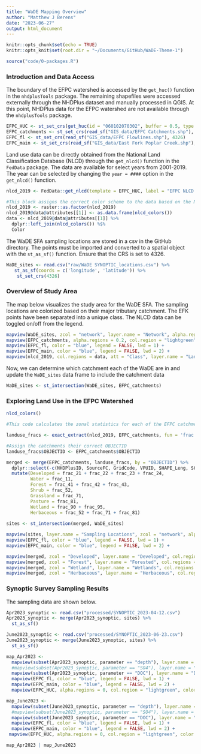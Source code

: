 ```yaml
---
title: "WaDE Mapping Overview"
author: "Matthew J Berens"
date: "2023-06-27"
output: html_document
---
```


```r
knitr::opts_chunk$set(echo = TRUE)
knitr::opts_knit$set(root.dir = "~/Documents/GitHub/WaDE-Theme-1")
```

```r
source("code/0-packages.R")
```

### Introduction and Data Access
The boundary of the EFPC watershed is accessed by the `get_huc()` function in the `nhdplusTools` package. The remaining shapefiles were accessed externally through the NHDPlus dataset and manually processed in QGIS. At this point, NHDPlus data for the EFPC watershed are not available through the `nhdplusTools` package.
```r
EFPC_HUC <- st_set_crs(get_huc(id = "060102070302", buffer = 0.5, type = "huc12"), 4326)
EFPC_catchments <- st_set_crs(read_sf("GIS_data/EFPC Catchments.shp"), 4326)
EFPC_fl <- st_set_crs(read_sf("GIS_data/EFPC Flowlines.shp"), 4326)
EFPC_main <- st_set_crs(read_sf("GIS_data/East Fork Poplar Creek.shp"), 4326)
```

Land use data can be directly obtained from the National Land Classification Database (NLCD) through the `get_nlcd()` function in the `FedData` package. The data are available for select years from 2001-2019. The year can be selected by changing the `year = ####` option in the `get_nlcd()` function.
```r
nlcd_2019 <- FedData::get_nlcd(template = EFPC_HUC, label = "EFPC NLCD 2019", year = 2019)
```


```r
#This block assigns the correct color scheme to the data based on the NLCD color legend.
nlcd_2019 <- raster::as.factor(nlcd_2019)
nlcd_2019@data@attributes[[1]] <- as.data.frame(nlcd_colors())
data <- nlcd_2019@data@attributes[[1]] %>%
  dplyr::left_join(nlcd_colors()) %$%
  Color
```

The WaDE SFA sampling locations are stored in a csv in the GitHub directory. The points must be imported and converted to a spatial object with the `st_as_sf()` function. Ensure that the CRS is set to 4326.
```r
WaDE_sites <- read.csv("raw/WaDE SYNOPTIC_locations.csv") %>%
   st_as_sf(coords = c('longitude', 'latitude')) %>%
    st_set_crs(4326)
```


### Overview of Study Area
The map below visualizes the study area for the WaDE SFA. The sampling locations are colorized based on their major tributary catchment. The EFK points have been separated into a unique class. The NLCD data can be toggled on/off from the legend.
```r
mapview(WaDE_sites, zcol = "network", layer.name = "Network", alpha.region = 1, label = "site_name", col.regions = RColorBrewer::brewer.pal(length(unique(WaDE_sites$network)), "Spectral")) +
mapview(EFPC_catchments, alpha.regions = 0.2, col.region = "lightgreen", color = "black", legend = FALSE, lwd=1) +
mapview(EFPC_fl, color = "blue", legend = FALSE, lwd = 1) +
mapview(EFPC_main, color = "blue", legend = FALSE, lwd = 2) +
mapview(nlcd_2019, col.regions = data, att = "Class", layer.name = "Landcover Class", label = FALSE, legend = TRUE, alpha = 0.5, hide = TRUE)

```


Now, we can determine which catchment each of the WaDE are in and update the `WaDE_sites` data frame to include the catchment data
```r
WaDE_sites <- st_intersection(WaDE_sites, EFPC_catchments)
```


### Exploring Land Use in the EFPC Watershed
```r
nlcd_colors()
```


```r

#This code calculates the zonal statistics for each of the EFPC catchments. The results are exported as a df that is saved as 

landuse_fracs <- exact_extract(nlcd_2019, EFPC_catchments, fun = 'frac', force_df = TRUE)

#Assign the catchments their correct OBJECTID
landuse_fracs$OBJECTID <- EFPC_catchments$OBJECTID

merged <- merge(EFPC_catchments, landuse_fracs, by = "OBJECTID") %>%
  dplyr::select(-c(NHDPlusID, SourceFC, GridCode, VPUID, SHAPE_Leng, SHAPE_Area)) %>%
  mutate(Developed = frac_21 + frac_22 + frac_23 + frac_24,
         Water = frac_11,
         Forest = frac_41 + frac_42 + frac_43,
         Shrub = frac_52,
         Grassland = frac_71,
         Pasture = frac_81,
         Wetland = frac_90 + frac_95,
         Herbaceous = frac_52 + frac_71 + frac_81)
 
sites <- st_intersection(merged, WaDE_sites)
```

```r
mapview(sites, layer.name = "Sampling Locations", zcol = "network", alpha = 1, label = "site_name", col.regions = RColorBrewer::brewer.pal(length(unique(sites$network)), "Spectral"))+
mapview(EFPC_fl, color = "blue", legend = FALSE, lwd = 1) +
mapview(EFPC_main, color = "blue", legend = FALSE, lwd = 2) +

mapview(merged, zcol = "Developed", layer.name = "Developed", col.regions = RColorBrewer::brewer.pal(10, "Reds"), hide = TRUE) +
mapview(merged, zcol = "Forest", layer.name = "Forested", col.regions = RColorBrewer::brewer.pal(10, "Greens"), hide = TRUE) +
mapview(merged, zcol = "Wetland", layer.name = "Wetlands", col.regions = RColorBrewer::brewer.pal(10, "Blues"), hide = TRUE) +
mapview(merged, zcol = "Herbaceous", layer.name = "Herbaceous", col.regions = RColorBrewer::brewer.pal(10, "Oranges"), hide = TRUE)

```

### Synoptic Survey Sampling Results
The sampling data are shown below.
```r

Apr2023_synoptic <- read.csv("processed/SYNOPTIC_2023-04-12.csv")
Apr2023_synoptic <- merge(Apr2023_synoptic, sites) %>%
  st_as_sf()

June2023_synoptic <- read.csv("processed/SYNOPTIC_2023-06-23.csv")
June2023_synoptic <- merge(June2023_synoptic, sites) %>%
  st_as_sf()


```


```r


map_Apr2023 <-
  mapview(subset(Apr2023_synoptic, parameter == "depth"), layer.name = "Flow Status", zcol = "flow_status", alpha.region = 1, label = "site_name", col.regions = c("red", "#57cc99","#ffd60a" )) +
  #mapview(subset(Apr2023_synoptic, parameter == "SO4"), layer.name = "Sulfate", zcol = "result_value", alpha.region = 1, label = "site_name", col.regions = RColorBrewer::brewer.pal(5, "Reds"), hide = TRUE) +
  mapview(subset(Apr2023_synoptic, parameter == "DOC"), layer.name = "DOC", zcol = "result_value", alpha.region = 1, label = "site_name", col.regions = RColorBrewer::brewer.pal(5, "Greys"), hide = TRUE) +
  mapview(EFPC_fl, color = "blue", legend = FALSE, lwd = 1) +
  mapview(EFPC_main, color = "blue", legend = FALSE, lwd = 2) +
  mapview(EFPC_HUC, alpha.regions = 0, col.region = "lightgreen", color = "darkgreen", legend = FALSE, lwd=2) 

```

```r


map_June2023 <-
  mapview(subset(June2023_synoptic, parameter == "depth"), layer.name = "Flow Status", zcol = "flow_status", alpha.region = 1, label = "site_name", col.regions = c("red", "#57cc99","#ffd60a" )) +
  #mapview(subset(June2023_synoptic, parameter == "SO4"), layer.name = "Sulfate", zcol = "result_value", alpha.region = 1, label = "site_name", col.regions = RColorBrewer::brewer.pal(5, "Reds"), hide = TRUE) +
  mapview(subset(June2023_synoptic, parameter == "DOC"), layer.name = "DOC", zcol = "result_value", alpha.region = 1, label = "site_name", col.regions = RColorBrewer::brewer.pal(5, "Greys"), hide = TRUE) +
  mapview(EFPC_fl, color = "blue", legend = FALSE, lwd = 1) +
  mapview(EFPC_main, color = "blue", legend = FALSE, lwd = 2) +
 mapview(EFPC_HUC, alpha.regions = 0, col.region = "lightgreen", color = "darkgreen", legend = FALSE, lwd=2) 

map_Apr2023 | map_June2023

```